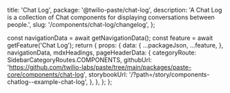   title: 'Chat Log',
  package: '@twilio-paste/chat-log',
  description: 'A Chat Log is a collection of Chat components for displaying conversations between people.',
  slug: '/components/chat-log/changelog',
};




  const navigationData = await getNavigationData();
  const feature = await getFeature('Chat Log');
  return {
    props: {
      data: {
        ...packageJson,
        ...feature,
      },
      navigationData,
      mdxHeadings,
      pageHeaderData: {
        categoryRoute: SidebarCategoryRoutes.COMPONENTS,
        githubUrl: 'https://github.com/twilio-labs/paste/tree/main/packages/paste-core/components/chat-log',
        storybookUrl: '/?path=/story/components-chatlog--example-chat-log',
      },
    },
  };
};

<Changelog />
